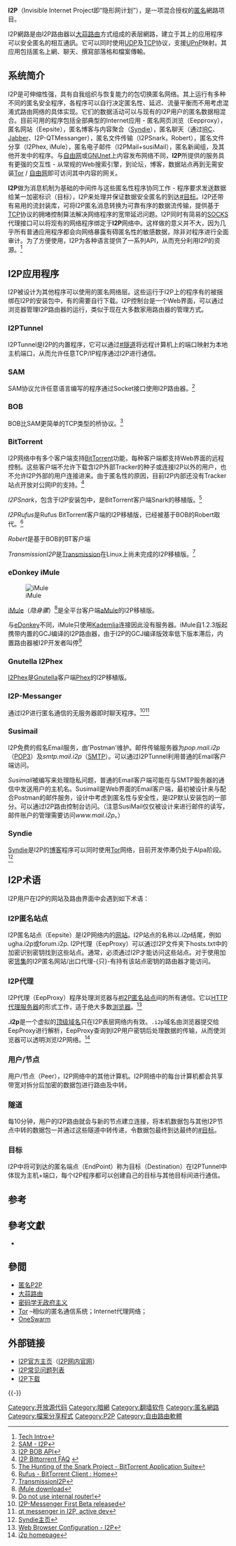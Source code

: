 {{NoteTA|G1=IT|G2=FL}}
{{Infobox Software
| name = I2P
| logo = [[File:I2P_logo.svg|File:I2P logo.svg]]
| screenshot =
| caption =
| developer = [http://www.i2p2.de/team.html I2P Team]
| latest release version = 0.9.46
| latest release date = {{release date|2020|05|25}} 
| operating system = [[跨平臺|跨平臺]][[Java|Java]]+[[原生库|原生库]]
| genre = [[大蒜路由|大蒜路由]]/[[匿名|匿名]]/[[P2P|P2P]]
| license = 自由/開放原始碼 - [http://www.i2p.net/licenses Multiple licenses] [[公有領域|公有領域]]、[[BSD許可證|BSD]]、[[GNU通用公共許可證|GNU通用公共許可證]]、[[MIT授權條款|MIT]]、[[Artistic_License|Artistic license]]
| website = [https://geti2p.net/zh/ geti2p.net]
}}

'''I2P'''（Invisible Internet Project即“隐形网计划”），是一项混合授权的[[匿名|匿名]]網路项目。

I2P網路是由I2P路由器以[[大蒜路由|大蒜路由]]方式组成的表层網路，建立于其上的应用程序可以安全匿名的相互通訊。它可以同时使用[[用户数据报协议|UDP]]及[[传输控制协议|TCP]]协议，支援[[UPnP|UPnP]]映射。其应用包括匿名上網、聊天、撰寫部落格和檔案傳輸。

== 系统简介 ==

I2P是可伸缩性强，具有自我组织与恢复能力的包切换匿名网络。其上运行有多种不同的匿名安全程序，各程序可以自行决定匿名性、延迟、流量平衡而不用考虑混淆式路由网络的具体实现。它们的数据活动可以与现有的I2P用户的匿名数据相混合。目前可用的程序包括全部典型的Internet应用 - 匿名网页浏览（Eepproxy），匿名网站（Eepsite），匿名博客与内容聚合（[http://syndie.i2p2.de/download.html Syndie]），匿名聊天（通过[[IRC|IRC]]、[[Jabber|Jabber]]、I2P-QTMessanger），匿名文件传输（I2PSnark，Robert），匿名文件分享（I2Phex, iMule），匿名电子邮件（I2PMail+susiMail），匿名新闻组，及其他开发中的程序。与[[自由网|自由网]]或[[GNUnet|GNUnet]]上内容发布网络不同，'''I2P'''所提供的服务具有更强的交互性 - 从常规的Web搜索引擎，到论坛，博客，数据站点再到无需安装[[Tor|Tor]] / [[自由网|自由网]]即可访问其中内容的网关。

'''I2P'''做为消息机制为基础的中间件与这些匿名性程序协同工作 - 程序要求发送数据给某一加密标识（目标），I2P来处理并保证数据安全匿名的到达[[#目标|#目标]]。I2P还带有易用的流封装库，可将I2P匿名消息转换为可靠有序的数据流传输，提供基于[[传输控制协议|TCP]]协议的拥堵控制算法解决网络程序的宽带延迟问题。I2P同时有简易的[[SOCKS|SOCKS]]代理接口可以将现有的网络程序绑定于'''I2P'''网络中。这样做的意义并不大，因为几乎所有普通应用程序都会向网络暴露有碍匿名性的敏感数据，除非对程序进行全面审计。为了方便使用，I2P为各种语言提供了一系列API，从而充分利用I2P的资源。<ref>[http://www.i2p2.i2p/techintro.html Tech Intro]</ref>

== I2P应用程序 ==
I2P被设计为其他程序可以使用的匿名网络层。这些运行于I2P上的程序有的被捆绑在I2P的安装包中，有的需要自行下载。I2P控制台是一个Web界面，可以通过浏览器管理I2P路由器的运行，类似于现在大多数家用路由器的管理方式。

===I2PTunnel===

I2PTunnel是I2P的内置程序，它可以通过[[#隧道|#隧道]]将远程计算机上的端口映射为本地主机端口，从而允许任意TCP/IP程序通过I2P进行通信。

===SAM===

SAM协议允许任意语言编写的程序通过Socket接口使用I2P路由器。<ref>[http://www.i2p2.de/sam SAM - I2P<!-- Bot generated title -->]</ref>

===BOB===

BOB比SAM更简单的TCP类型的桥协议。<ref>[http://www.bob.i2p/ I2P BOB API]</ref>

===BitTorrent===

I2P网络中有多个客户端支持[[BitTorrent_(协议)|BitTorrent]]功能，每种客户端都支持Web界面的远程控制。这些客户端不允许下载含I2P外部Tracker的种子或连接I2P以外的用户，也不允许I2P外部的用户连接进来。由于匿名性的原因，目前I2P内部还没有Tracker站点开放对公网IP的支持。<ref>[http://forum.i2p2.de/viewtopic.php?t=2068 I2P Bittorrent FAQ] {{webarchive|url=https://web.archive.org/web/20111103091108/http://forum.i2p2.de/viewtopic.php?t=2068 |date=2011-11-03 }}</ref>

''I2PSnark''，包含于I2P安装包中，是BitTorrent客户端Snark的移植版。<ref>[http://www.klomp.org/snark/ The Hunting of the Snark Project - BitTorrent Application Suite<!-- Bot generated title -->]</ref>

''I2PRufus''是Rufus BitTorrent客户端的I2P移植版，已经被基于BOB的Robert取代。<ref>[http://rufus.sourceforge.net/ Rufus - BitTorrent Client : Home<!-- Bot generated title -->]</ref>

''Robert''是基于BOB的BT客户端

''TransmissionI2P''是[[Transmission|Transmission]]在Linux上尚未完成的I2P移植版。<ref>[http://forum.i2p2.de/viewtopic.php?t=3985 TransmissionI2P]</ref>

===eDonkey iMule===
[[File:IMule.png|iMule]]

[[iMule|iMule]]（''隐身骡''）<ref>[http://aceini.no-ip.info/imule iMule download]</ref>是全平台客户端[[aMule|aMule]]的I2P移植版。

与[[eDonkey_network|eDonkey]]不同，iMule只使用[[Kademlia|Kademlia]]连接因此没有服务器。iMule自1.2.3版起携带内置的GCJ编译的I2P路由器，由于I2P的GCJ编译版效率低下版本滞后，内置路由器被I2P开发者叫停<ref>[http://forum.i2p2.de/viewtopic.php?t=3466 Do not use internal router!]</ref>

===Gnutella I2Phex ===<!-- This section is linked from [[File_sharing|File sharing]] -->

[[I2Phex|I2Phex]]是[[Gnutella|Gnutella]]客户端[[Phex|Phex]]的I2P移植版。

===I2P-Messanger===
通过I2P进行匿名通信的无服务器即时聊天程序。<ref>[http://forum.i2p2.de/viewtopic.php?t=2474&start=15 I2P-Messenger First Beta released]</ref><ref>[http://echelon.i2p/qti2pmessenger qt messenger in I2P, active dev]</ref>

===Susimail===
I2P免费的假名Email服务，由'Postman'维护。邮件传输服务器为''pop.mail.i2p''（[[Post_Office_Protocol|POP3]]）及''smtp.mail.i2p''（[[Simple_Mail_Transfer_Protocol|SMTP]]）。可以通过I2PTunnel利用普通的Email客户端访问。

''Susimail''被编写来处理隐私问题，普通的Email客户端可能在与SMTP服务器的通信中发送用户的主机名。Susimail是Web界面的Email客户端，最初被设计来与配合Postman的邮件服务，设计中考虑到匿名性与安全性，是I2P默认安装包的一部分。可以通过I2P路由控制台访问。（注意SusiMail仅仅被设计来进行邮件的读写，邮件账户的管理需要访问''www.mail.i2p''。）

===Syndie===
[[Syndie|Syndie]]是I2P的[[博客|博客]]程序可以同时使用[[Tor|Tor]]网络，目前开发停滞仍处于Alpa阶段。<ref>[http://syndie.i2p2.de/ Syndie主页]</ref>

==I2P术语==
I2P用户在I2P的网站及路由界面中会遇到如下术语：

===I2P匿名站点===
{{Anchor|.i2p}}
I2P匿名站点（Eepsite）是I2P网络内的[[网站|网站]]。I2P站点的名称以''.i2p''结尾，例如ugha.i2p或forum.i2p. I2P代理（EepProxy）可以通过I2P文件夹下hosts.txt中的加密识别密钥找到这些站点。通常，必须通过I2P才能访问这些站点。对于使用加密[[赁集|赁集]]的I2P匿名网站/出口代理-{只}-有持有该站点密钥的路由器才能访问。

===I2P代理===
I2P代理（EepProxy）程序处理浏览器与[[#I2P匿名站点|#I2P匿名站点]]间的所有通信。它以[[HTTP|HTTP]][[代理服务器|代理服务器]]的形式工作，适于绝大多数[[浏览器|浏览器]]。<ref>[http://www.i2p2.de/htproxyports.html Web Browser Configuration - I2P]</ref>

'''.i2p'''是一个虚拟的[[顶级域名|顶级域名]]只在I2P表层网络内有效。<tt>.i2p</tt>域名由浏览器提交给EepProxy进行解析，EepProxy查询到I2P用户密钥后处理数据的传输，从而使浏览器可以透明浏览I2P网络。<ref>[http://www.i2p2.de/ i2p homepage]</ref>

===用户/节点===
用户/节点（Peer），I2P网络中的其他计算机。I2P网络中的每台计算机都会共享带宽对拆分后加密的数据包进行路由及中转。

===隧道===
每10分钟，用户的I2P路由就会与新的节点建立连接，将本机数据包与其他I2P节点中转的数据包一并通过这些隧道中转传递，令数据包最终到达最终的[[#目标|#目标]]。

===目标===
I2P中将可到达的匿名端点（EndPoint）称为目标（Destination）在I2PTunnel中体现为主机+端口，每个I2P程序都可以创建自己的目标与其他目标间进行通信。

== 参考 ==
{{reflist|2}}

==參考文獻==
{{refbegin}}
* {{cite web|url=http://www.linuxtoday.com/it_management/2011111401141OSPY|title=I2P - Anonymity for the Masses|publisher=Linux Today|date=Nov 14, 2011|accessdate=2013-04-21}}
{{refend}}

==參閲==
{{Portal|Free software|Free Software Portal Logo.svg}}
{{div col|2}}
* [[匿名P2P|匿名P2P]]
* [[大蒜路由|大蒜路由]]
* [[密码学无政府主义|密码学无政府主义]]
* [[Tor|Tor]] –相似的匿名通信系统；Internet代理网络；
* [[OneSwarm|OneSwarm]]
{{div col end}}

== 外部链接 ==
{{wikibooks}}
{{wikibooks|突破网络审查}}
*[https://geti2p.net/ I2P官方主页]（[http://i2p-projekt.i2p/ I2P网内官网]）
*[https://geti2p.net/zh/faq I2P常见问题列表]
*[https://geti2p.net/zh/download I2P下载]
{{-}}
{{突破网络封锁技术|state=collapsed}}
{{I2P|state=collapsed}}
{{加密软件|state=collapsed}}
{{Portal bar|Free software}}

[[Category:开放源代码|Category:开放源代码]]
[[Category:暗網|Category:暗網]]
[[Category:翻墙软件|Category:翻墙软件]]
[[Category:匿名網路|Category:匿名網路]]
[[Category:檔案分享程式|Category:檔案分享程式]]
[[Category:P2P|Category:P2P]]
[[Category:自由路由軟體|Category:自由路由軟體]]